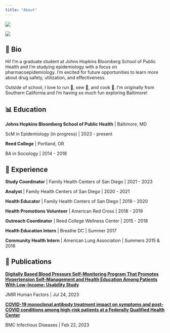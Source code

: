 ```yaml
---
title: "About"
---
```


::: {layout="[1,1]"}

![](alaska5.png)

![](alaska4.png)
:::

## 🍉 Bio

Hi! I'm a graduate student at Johns Hopkins Bloomberg School of Public Health and I'm studying epidemiology with a focus on pharmacoepidemiology. I'm excited for future opportunities to learn more about drug safety, utilization, and effectiveness.

Outside of school, I love to run 👟, sew 🧵, and cook 🥗. I'm originally from Southern California and I'm having so much fun exploring Baltimore!

## 📊 Education

**Johns Hopkins Bloomberg School of Public Health** \| Baltimore, MD

ScM in Epidemiology (in progress) \| 2023 - present

**Reed College** \| Portland, OR

BA in Sociology \| 2014 - 2018

## 🌳 Experience

**Study Coordinator** \| Family Health Centers of San Diego \| 2021 - 2023

**Analyst** \| Family Health Centers of San Diego \| 2020 - 2021

**Health Educator** \| Family Health Centers of San Diego \| 2019 - 2020

**Health Promotions Volunteer** \| American Red Cross \| 2018 - 2019

**Outreach Coordinator** \| Reed College Wellness Center \| 2015 - 2018

**Health Education Intern** \| Breathe DC \| Summer 2017

**Community Health Intern** \| American Lung Association \| Summers 2015 & 2016

## 📓 Publications

[**Digitally Based Blood Pressure Self-Monitoring Program That Promotes Hypertension Self-Management and Health Education Among Patients With Low-Income: Usability Study**](https://pubmed.ncbi.nlm.nih.gov/37486745/)

JMIR Human Factors \| Jul 24, 2023

[**COVID-19 monoclonal antibody treatment impact on symptoms and post-COVID conditions among high-risk patients at a Federally Qualified Health Center**](https://pubmed.ncbi.nlm.nih.gov/36814187/)

BMC Infectious Diseases \| Feb 22, 2023
